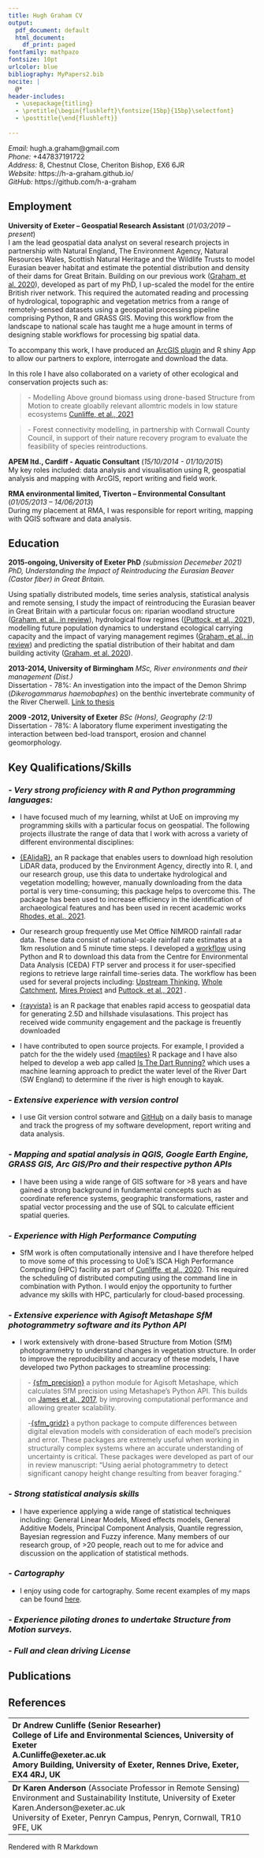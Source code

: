 ```yaml
---
title: Hugh Graham CV
output:
  pdf_document: default
  html_document:
    df_print: paged
fontfamily: mathpazo
fontsize: 10pt
urlcolor: blue
bibliography: MyPapers2.bib
nocite: |
  @*
header-includes:
  - \usepackage{titling}
  - \pretitle{\begin{flushleft}\fontsize{15bp}{15bp}\selectfont}
  - \posttitle{\end{flushleft}}
  
---
```

\vspace{-1.5cm}
\pagenumbering{gobble}

*Email:*  hugh.a.graham@gmail.com \
*Phone:*  +447837191722 \
*Address:*  8, Chestnut Close, Cheriton Bishop, EX6 6JR \
*Website:*  https://h-a-graham.github.io/ \
*GitHub:*  https://github.com/h-a-graham


## Employment

**University of Exeter – Geospatial Research Assistant** (*01/03/2019 – present*)\
I am the lead geospatial data analyst on several research projects in partnership with Natural England, The Environment Agency, Natural Resources Wales, Scottish Natural Heritage and the Wildlife Trusts to model Eurasian beaver habitat and estimate the potential distribution and density of their dams for Great Britain. Building on our previous work ([Graham, et al. 2020](https://link.springer.com/article/10.1007%2Fs10344-020-01379-w)), developed as part of my PhD, I up-scaled the model for the entire British river network. This required the automated reading and processing of hydrological, topographic and vegetation metrics from a range of remotely-sensed datasets using a geospatial processing pipeline comprising Python, R and GRASS GIS. Moving this workflow from the landscape to national scale has taught me a huge amount in terms of designing stable workflows for processing big spatial data.

To accompany this work, I have produced an [ArcGIS plugin](https://github.com/exeter-creww/Beaver_Tools_ArcToolbox) and R shiny App to allow our partners to explore, interrogate and download the data. 

In this role I have also collaborated on a variety of other ecological and conservation projects such as:

><space>- Modelling Above ground biomass using drone-based Structure from Motion to create gloablly relevant allomtric models in low stature ecosystems [Cunliffe, et al., 2021](https://zslpublications.onlinelibrary.wiley.com/doi/full/10.1002/rse2.228)

><space>- Forest connectivity modelling, in partnership with Cornwall County Council, in support of their nature recovery program to evaluate the feasibility of species reintroductions. 

**APEM ltd., Cardiff - Aquatic Consultant** (*15/10/2014 - 01/10/2015*)\
 My key roles included: data analysis and visualisation using R, geospatial analysis and mapping with ArcGIS, report writing and field work.

**RMA environmental limited, Tiverton – Environmental Consultant** (*01/05/2013 – 14/06/2013*)\
During my placement at RMA, I was responsible for report writing, mapping with QGIS software and data analysis.

## Education

**2015-ongoing, University of Exeter  PhD** *(submission Decemeber 2021)*\
*PhD, Understanding the Impact of Reintroducing the Eurasian Beaver (Castor fiber) in Great Britain.*

Using spatially distributed models, time series analysis, statistical analysis and remote sensing, I study the impact of reintroducing the Eurasian beaver in Great Britain with a particular focus on: riparian woodland structure ([Graham, et al., in review](https://github.com/h-a-graham/CWC_Results_Analysis)), hydrological flow regimes ([(Puttock, et al., 2021](https://onlinelibrary.wiley.com/doi/full/10.1002/hyp.14017)), modelling future population dynamics to understand ecological carrying capacity and the impact of varying management regimes ([Graham, et al., in review](https://github.com/h-a-graham/beavertools)) and predicting the spatial distribution of their habitat and dam building activity ([Graham, et al. 2020](https://link.springer.com/article/10.1007%2Fs10344-020-01379-w)). 

**2013-2014, University of Birmingham** 
*MSc, River environments and their management (Dist.)* \
Dissertation - 78%: An investigation into the impact of the Demon Shrimp (*Dikerogammarus haemobaphes*) on the benthic invertebrate community of the River Cherwell. [Link to thesis](http://www.nonnativespecies.org/index.cfm?pageid=559)

**2009 -2012, University of Exeter**
*BSc (Hons), Geography (2:1)*\
Dissertation - 78%: A laboratory flume experiment investigating the interaction between bed-load transport, erosion and channel geomorphology.

## Key Qualifications/Skills

### *- Very strong proficiency with R and Python programming languages:*

- I have focused much of my learning, whilst at UoE on improving my programming skills with a particular focus on geospatial. The following projects illustrate the range of data that I work with across a variety of different environmental disciplines:

- [{EAlidaR}](https://github.com/h-a-graham/EAlidaR), an R package that enables users to download high resolution LiDAR data, produced by the Environment Agency, directly into R. I, and our research group, use this data to undertake hydrological and vegetation modelling; however, manually downloading from the data portal is very time-consuming; this package helps to overcome this. The package has been used to increase efficiency in the identification of archaeological features and has been used in recent academic works [Rhodes, et al., 2021](https://onlinelibrary.wiley.com/doi/abs/10.1111/brv.12802).

-  Our research group frequently use Met Office NIMROD rainfall radar data. These data consist of national-scale rainfall rate estimates at a 1km resolution and 5 minute time steps. I developed a [workflow](https://github.com/exeter-creww/Rainfall_radar) using Python and R to download this data from the Centre for Environmental Data Analysis (CEDA) FTP server and process it for user-specified regions to retrieve large rainfall time-series data. The workflow has been used for several projects including: [Upstream Thinking](https://www.exeter.ac.uk/creww/research/casestudies/upstreamthinking/), [Whole Catchment](https://www.exeter.ac.uk/creww/research/casestudies/wholecatchment/), [Mires Project](https://www.exeter.ac.uk/creww/research/casestudies/miresproject/) and [Puttock, et al., 2021](https://onlinelibrary.wiley.com/doi/full/10.1002/hyp.14017) .

-  [{rayvista}](https://github.com/h-a-graham/rayvista) is an R package that enables rapid access to geospatial data for generating 2.5D and hillshade visulasations. This project has received wide community engagement and the package is freuently downloaded 

-  I have contributed to open source projects. For example, I provided a patch for the the widely used [{maptiles}](https://github.com/riatelab/maptiles) R package and I have also helped to develop a web app called [Is The Dart Running?](http://isthedartrunning.co.uk/) which uses a machine learning approach to predict the water level of the River Dart (SW England) to determine if the river is high enough to kayak.

### *- Extensive experience with version control*
- I use Git version control sotware and [GitHub](https://github.com/h-a-graham) on a daily basis to manage and track the progress of my software development, report writing and data analysis. 

### *- Mapping and spatial analysis in QGIS, Google Earth Engine, GRASS GIS, Arc GIS/Pro and their respective python APIs*
- I have been using a wide range of GIS software for >8 years and have gained a strong background in fundamental concepts such as coordinate reference systems, geographic transformations, raster and spatial vector processing and the use of SQL to calculate efficient spatial queries. 

### *- Experience with High Performance Computing*
- SfM work is often computationally intensive and I have therefore helped to move some of this processing to UoE's ISCA High Performance Computing (HPC) facility as part of [Cunliffe, et al., 2020](https://zslpublications.onlinelibrary.wiley.com/doi/full/10.1002/rse2.228). This required the scheduling of distributed computing using the command line in combination with Python. I would enjoy the opportunity to further advance my skills with HPC, particularly for cloud-based processing.

### *- Extensive experience with Agisoft Metashape SfM photogrammetry software and its Python API*
- I work extensively with drone-based Structure from Motion (SfM) photogrammetry to understand changes in vegetation structure. In order to improve the reproducibility and accuracy of these models, I have developed two Python packages to streamline processing:

><space>- [{sfm_precision}](https://github.com/exeter-creww/SFM_Precision/tree/master/sfm_precision) a python module for Agisoft Metashape, which calculates SfM precision using Metashape's Python API. This builds on [James et al., 2017](https://onlinelibrary.wiley.com/doi/full/10.1002/esp.4125), by improving computational performance and allowing greater scalability.

><space>-[{sfm_gridz}](https://github.com/exeter-creww/SFM_Precision/tree/master/sfm_gridz) a python package to compute differences between digital elevation models with consideration of each model’s precision and error. These packages are extremely useful when working in structurally complex systems where an accurate understanding of uncertainty is critical. These packages were developed as part of our in review manuscript: "Using aerial photogrammetry to detect significant canopy height change resulting from beaver foraging."

### *- Strong statistical analysis skills*
- I have experience applying a wide range of statistical techniques including: General Linear Models, Mixed effects models, General Additive Models, Principal Component Analysis, Quantile regression, Bayesian regression and Fuzzy inference. Many members of our research group, of >20 people, reach out to me for advice and discussion on the application of statistical methods.

### *- Cartography*
- I enjoy using code for cartography. Some recent examples of my maps can be found [here](https://github.com/h-a-graham/Hugh-30DayMapChallenge).

### *- Experience piloting drones to undertake Structure from Motion surveys.*

### *- Full and clean driving License*


## Publications

<div id="refs"></div>

## References

----------------------------------------------------------------------
**Dr Andrew Cunliffe** (Senior Researher) \
College of Life and Environmental Sciences, University of Exeter \
A.Cunliffe@exeter.ac.uk \
Amory Building, University of Exeter, Rennes Drive, Exeter, EX4 4RJ, UK


---------------------------------------------------------------------
**Dr Karen Anderson** (Associate Professor in Remote Sensing) \
Environment and Sustainability Institute, University of Exeter \
Karen.Anderson@exeter.ac.uk \
University of Exeter, Penryn Campus, Penryn, Cornwall, TR10 9FE, UK 


----------------------------------------------------------------------


\scriptsize *Rendered with R Markdown 
